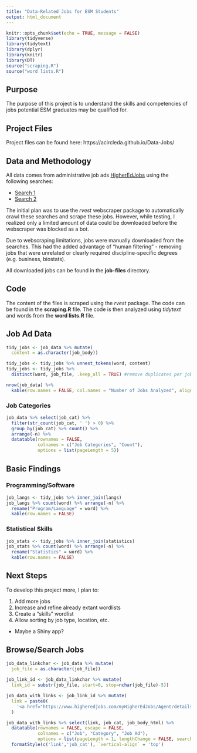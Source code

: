 ```yaml
---
title: "Data-Related Jobs for ESM Students"
output: html_document
---
```


```r
knitr::opts_chunk$set(echo = TRUE, message = FALSE)
library(tidyverse)
library(tidytext)
library(dplyr)
library(knitr)
library(DT)
source("scraping.R")
source("word lists.R")
```

## Purpose

The purpose of this project is to understand the skills and competencies of jobs potential ESM graduates may be qualified for.

## Project Files

Project files can be found here: https://acircleda.github.io/Data-Jobs/

## Data and Methodology

All data comes from administrative job ads [HigherEdJobs](http://www.higheredjobs.com) using the following searches:

* [Search 1](https://www.higheredjobs.com/search/advanced_action.cfm?JobCat=14&JobCat=212&JobCat=148&JobCat=27&JobCat=31&JobCat=43&PosType=1&PosType=2&InstType=1&InstType=2&InstType=3&Keyword=quantitative+OR+statistics+OR+measurement+OR+data&Remote=1&Remote=2&Region=&Submit=Search+Jobs)
* [Search 2](https://www.higheredjobs.com/search/advanced_action.cfm?PosType=1&PosType=2&InstType=1&InstType=2&InstType=3&Keyword=%22data+scientist%22+OR+%22data+engineer%22+OR+%22data+analyst%22&Remote=1&Remote=2&Region=&Submit=Search+Jobs) 

The initial plan was to use the *rvest* webscraper package to automatically crawl these searches and scrape these jobs. However, while testing, I realized only a limited amount of data could be downloaded before the webscraper was blocked as a bot. 

Due to webscraping limitations, jobs were manually downloaded from the searches. This had the added advantage of "human filtering" - removing jobs that were unrelated or clearly required discipline-specific degrees (e.g. business, biostats).

All downloaded jobs can be found in the **job-files** directory.

## Code

The content of the files is scraped using the *rvest* package. The code can be found in the **scraping.R** file. The code is then analyzed using *tidytext* and words from the **word lists.R** file.


## Job Ad Data {.tabset .tabset-fade}

``` r
tidy_jobs <- job_data %>% mutate(
  content = as.character(job_body))

tidy_jobs <- tidy_jobs %>% unnest_tokens(word, content) 
tidy_jobs <- tidy_jobs %>%
  distinct(word, job_file, .keep_all = TRUE) #remove duplicates per job

nrow(job_data) %>%
  kable(row.names = FALSE, col.names = "Number of Jobs Analyzed", align = "l")

```
### Job Categories

``` r
job_data %>% select(job_cat) %>% 
  filter(str_count(job_cat, ' ') > 0) %>%
  group_by(job_cat) %>% count() %>%
  arrange(-n) %>%
  datatable(rownames = FALSE,
            colnames = c("Job Categories", "Count"),
            options = list(pageLength = 5))
```

## Basic Findings {.tabset .tabset-fade}

### Programming/Software

``` r
job_langs <- tidy_jobs %>% inner_join(langs)
job_langs %>% count(word) %>% arrange(-n) %>%
  rename("Program/Language" = word) %>%
  kable(row.names = FALSE)
```

### Statistical Skills

``` r
job_stats <- tidy_jobs %>% inner_join(statistics)
job_stats %>% count(word) %>% arrange(-n) %>%
  rename("Statistics" = word) %>%
  kable(row.names = FALSE)
```


## Next Steps

To develop this project more, I plan to:

1. Add more jobs
2. Increase and refine already extant wordlists
3. Create a "skills" wordlist
4. Allow sorting by job type, location, etc.
  + Maybe a Shiny app?

## Browse/Search Jobs

``` r
job_data_linkchar <- job_data %>% mutate(
  job_file = as.character(job_file))
  
job_link_id <- job_data_linkchar %>% mutate(
  link_id = substr(job_file, start=0, stop=nchar(job_file)-5))

job_data_with_links <- job_link_id %>% mutate(
  link = paste0(
    '<a href="https://www.higheredjobs.com/myHigherEdJobs/Agent/details.cfm?JobCode=',link_id,'" target="_blank">',job_name,'</a>')
  )

job_data_with_links %>% select(link, job_cat, job_body_html) %>%
  datatable(rownames = FALSE, escape = FALSE,
            colnames = c("Job", "Category", "Job Ad"),
            options = list(pageLength = 1, lengthChange = FALSE, searchHighlight = TRUE)) %>%
  formatStyle(c('link','job_cat'), `vertical-align` = 'top')
```
